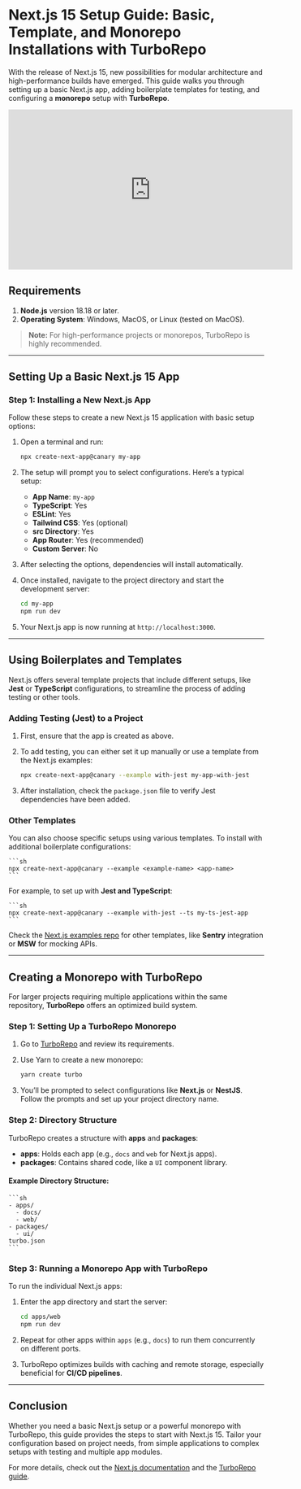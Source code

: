 # Next.js 15 Setup Guide: Basic, Template, and Monorepo Installations with TurboRepo

With the release of Next.js 15, new possibilities for modular architecture and high-performance builds have emerged. This guide walks you through setting up a basic Next.js app, adding boilerplate templates for testing, and configuring a **monorepo** setup with **TurboRepo**.

<iframe width="560" height="315" src="https://www.youtube.com/embed/lNV_2KyX_yo?si=Yezy3fTWAAEptf87" title="YouTube video player" frameborder="0" allow="accelerometer; autoplay; clipboard-write; encrypted-media; gyroscope; picture-in-picture; web-share" referrerpolicy="strict-origin-when-cross-origin" allowfullscreen></iframe>

## Requirements

1. **Node.js** version 18.18 or later.
2. **Operating System**: Windows, MacOS, or Linux (tested on MacOS).

> **Note:** For high-performance projects or monorepos, TurboRepo is highly recommended.

---

## Setting Up a Basic Next.js 15 App

### Step 1: Installing a New Next.js App

Follow these steps to create a new Next.js 15 application with basic setup options:

1. Open a terminal and run:

   ```sh
   npx create-next-app@canary my-app
   ```

2. The setup will prompt you to select configurations. Here’s a typical setup:

   - **App Name**: `my-app`
   - **TypeScript**: Yes
   - **ESLint**: Yes
   - **Tailwind CSS**: Yes (optional)
   - **src Directory**: Yes
   - **App Router**: Yes (recommended)
   - **Custom Server**: No

3. After selecting the options, dependencies will install automatically.

4. Once installed, navigate to the project directory and start the development server:

   ```sh
   cd my-app
   npm run dev
   ```

5. Your Next.js app is now running at `http://localhost:3000`.

---

## Using Boilerplates and Templates

Next.js offers several template projects that include different setups, like **Jest** or **TypeScript** configurations, to streamline the process of adding testing or other tools.

### Adding Testing (Jest) to a Project

1. First, ensure that the app is created as above.
2. To add testing, you can either set it up manually or use a template from the Next.js examples:

   ```sh
   npx create-next-app@canary --example with-jest my-app-with-jest
   ```

3. After installation, check the `package.json` file to verify Jest dependencies have been added.

### Other Templates

You can also choose specific setups using various templates. To install with additional boilerplate configurations:

    ```sh
    npx create-next-app@canary --example <example-name> <app-name>
    ```

For example, to set up with **Jest and TypeScript**:

    ```sh
    npx create-next-app@canary --example with-jest --ts my-ts-jest-app
    ```

Check the [Next.js examples repo](https://github.com/vercel/next.js/tree/canary/examples) for other templates, like **Sentry** integration or **MSW** for mocking APIs.

---

## Creating a Monorepo with TurboRepo

For larger projects requiring multiple applications within the same repository, **TurboRepo** offers an optimized build system.

### Step 1: Setting Up a TurboRepo Monorepo

1. Go to [TurboRepo](https://turbo.build/repo) and review its requirements.
2. Use Yarn to create a new monorepo:

   ```sh
   yarn create turbo
   ```

3. You’ll be prompted to select configurations like **Next.js** or **NestJS**. Follow the prompts and set up your project directory name.

### Step 2: Directory Structure

TurboRepo creates a structure with **apps** and **packages**:

- **apps**: Holds each app (e.g., `docs` and `web` for Next.js apps).
- **packages**: Contains shared code, like a `UI` component library.

#### Example Directory Structure:

    ```sh
    - apps/
      - docs/
      - web/
    - packages/
      - ui/
    turbo.json
    ```

### Step 3: Running a Monorepo App with TurboRepo

To run the individual Next.js apps:

1. Enter the app directory and start the server:

   ```sh
   cd apps/web
   npm run dev
   ```

2. Repeat for other apps within `apps` (e.g., `docs`) to run them concurrently on different ports.

3. TurboRepo optimizes builds with caching and remote storage, especially beneficial for **CI/CD pipelines**.

---

## Conclusion

Whether you need a basic Next.js setup or a powerful monorepo with TurboRepo, this guide provides the steps to start with Next.js 15. Tailor your configuration based on project needs, from simple applications to complex setups with testing and multiple app modules.

For more details, check out the [Next.js documentation](https://nextjs.org/docs) and the [TurboRepo guide](https://turbo.build/repo/docs).
